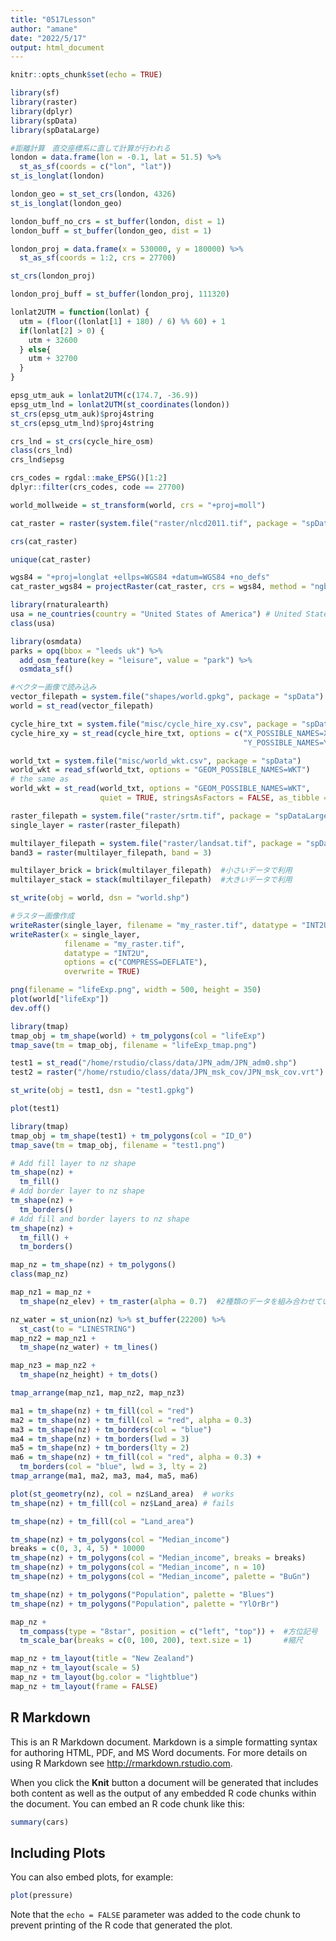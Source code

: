 ```yaml
---
title: "0517Lesson"
author: "amane"
date: "2022/5/17"
output: html_document
---
```


```r
knitr::opts_chunk$set(echo = TRUE)
```

```r
library(sf)
library(raster)
library(dplyr)
library(spData)
library(spDataLarge)
```

```r
#距離計算　直交座標系に直して計算が行われる
london = data.frame(lon = -0.1, lat = 51.5) %>% 
  st_as_sf(coords = c("lon", "lat"))
st_is_longlat(london)

london_geo = st_set_crs(london, 4326)
st_is_longlat(london_geo)

london_buff_no_crs = st_buffer(london, dist = 1)
london_buff = st_buffer(london_geo, dist = 1)

london_proj = data.frame(x = 530000, y = 180000) %>% 
  st_as_sf(coords = 1:2, crs = 27700)

st_crs(london_proj)

london_proj_buff = st_buffer(london_proj, 111320)
```

```r

lonlat2UTM = function(lonlat) {
  utm = (floor((lonlat[1] + 180) / 6) %% 60) + 1
  if(lonlat[2] > 0) {
    utm + 32600
  } else{
    utm + 32700
  }
}

epsg_utm_auk = lonlat2UTM(c(174.7, -36.9))
epsg_utm_lnd = lonlat2UTM(st_coordinates(london))
st_crs(epsg_utm_auk)$proj4string
st_crs(epsg_utm_lnd)$proj4string
```

```r
crs_lnd = st_crs(cycle_hire_osm)
class(crs_lnd)
crs_lnd$epsg

crs_codes = rgdal::make_EPSG()[1:2]
dplyr::filter(crs_codes, code == 27700)
```

```r
world_mollweide = st_transform(world, crs = "+proj=moll")
```

```r
cat_raster = raster(system.file("raster/nlcd2011.tif", package = "spDataLarge"))

crs(cat_raster)

unique(cat_raster)

wgs84 = "+proj=longlat +ellps=WGS84 +datum=WGS84 +no_defs"
cat_raster_wgs84 = projectRaster(cat_raster, crs = wgs84, method = "ngb")
```

```r
library(rnaturalearth)
usa = ne_countries(country = "United States of America") # United States borders
class(usa)

library(osmdata)
parks = opq(bbox = "leeds uk") %>% 
  add_osm_feature(key = "leisure", value = "park") %>% 
  osmdata_sf()
```

```r
#ベクター画像で読み込み
vector_filepath = system.file("shapes/world.gpkg", package = "spData")
world = st_read(vector_filepath)

cycle_hire_txt = system.file("misc/cycle_hire_xy.csv", package = "spData")
cycle_hire_xy = st_read(cycle_hire_txt, options = c("X_POSSIBLE_NAMES=X",
                                                    "Y_POSSIBLE_NAMES=Y"))

world_txt = system.file("misc/world_wkt.csv", package = "spData")
world_wkt = read_sf(world_txt, options = "GEOM_POSSIBLE_NAMES=WKT")
# the same as
world_wkt = st_read(world_txt, options = "GEOM_POSSIBLE_NAMES=WKT", 
                    quiet = TRUE, stringsAsFactors = FALSE, as_tibble = TRUE)
```

```r
raster_filepath = system.file("raster/srtm.tif", package = "spDataLarge")
single_layer = raster(raster_filepath)

multilayer_filepath = system.file("raster/landsat.tif", package = "spDataLarge")
band3 = raster(multilayer_filepath, band = 3)

multilayer_brick = brick(multilayer_filepath)  #小さいデータで利用
multilayer_stack = stack(multilayer_filepath)  #大きいデータで利用
```

```r
st_write(obj = world, dsn = "world.shp")
```

```r
#ラスター画像作成
writeRaster(single_layer, filename = "my_raster.tif", datatype = "INT2U")
writeRaster(x = single_layer,
            filename = "my_raster.tif",
            datatype = "INT2U",
            options = c("COMPRESS=DEFLATE"),
            overwrite = TRUE)
```

```r
png(filename = "lifeExp.png", width = 500, height = 350)
plot(world["lifeExp"])
dev.off()

library(tmap)
tmap_obj = tm_shape(world) + tm_polygons(col = "lifeExp")
tmap_save(tm = tmap_obj, filename = "lifeExp_tmap.png")
```

```r
test1 = st_read("/home/rstudio/class/data/JPN_adm/JPN_adm0.shp")
test2 = raster("/home/rstudio/class/data/JPN_msk_cov/JPN_msk_cov.vrt")

st_write(obj = test1, dsn = "test1.gpkg")

plot(test1)

library(tmap)
tmap_obj = tm_shape(test1) + tm_polygons(col = "ID_0")
tmap_save(tm = tmap_obj, filename = "test1.png")
```

```r
# Add fill layer to nz shape
tm_shape(nz) +
  tm_fill() 
# Add border layer to nz shape
tm_shape(nz) +
  tm_borders() 
# Add fill and border layers to nz shape
tm_shape(nz) +
  tm_fill() +
  tm_borders() 
```

```r
map_nz = tm_shape(nz) + tm_polygons()
class(map_nz)

map_nz1 = map_nz +
  tm_shape(nz_elev) + tm_raster(alpha = 0.7)  #2種類のデータを組み合わせている

nz_water = st_union(nz) %>% st_buffer(22200) %>% 
  st_cast(to = "LINESTRING")
map_nz2 = map_nz1 +
  tm_shape(nz_water) + tm_lines()

map_nz3 = map_nz2 +
  tm_shape(nz_height) + tm_dots()

tmap_arrange(map_nz1, map_nz2, map_nz3)
```

```r
ma1 = tm_shape(nz) + tm_fill(col = "red")
ma2 = tm_shape(nz) + tm_fill(col = "red", alpha = 0.3)
ma3 = tm_shape(nz) + tm_borders(col = "blue")
ma4 = tm_shape(nz) + tm_borders(lwd = 3)
ma5 = tm_shape(nz) + tm_borders(lty = 2)
ma6 = tm_shape(nz) + tm_fill(col = "red", alpha = 0.3) +
  tm_borders(col = "blue", lwd = 3, lty = 2)
tmap_arrange(ma1, ma2, ma3, ma4, ma5, ma6)

plot(st_geometry(nz), col = nz$Land_area)  # works
tm_shape(nz) + tm_fill(col = nz$Land_area) # fails

tm_shape(nz) + tm_fill(col = "Land_area")
```

```r
tm_shape(nz) + tm_polygons(col = "Median_income")
breaks = c(0, 3, 4, 5) * 10000
tm_shape(nz) + tm_polygons(col = "Median_income", breaks = breaks)
tm_shape(nz) + tm_polygons(col = "Median_income", n = 10)
tm_shape(nz) + tm_polygons(col = "Median_income", palette = "BuGn")

tm_shape(nz) + tm_polygons("Population", palette = "Blues")
tm_shape(nz) + tm_polygons("Population", palette = "YlOrBr")
```

```r
map_nz + 
  tm_compass(type = "8star", position = c("left", "top")) +  #方位記号
  tm_scale_bar(breaks = c(0, 100, 200), text.size = 1)       #縮尺

map_nz + tm_layout(title = "New Zealand")
map_nz + tm_layout(scale = 5)
map_nz + tm_layout(bg.color = "lightblue")
map_nz + tm_layout(frame = FALSE)
```

## R Markdown

This is an R Markdown document. Markdown is a simple formatting syntax for authoring HTML, PDF, and MS Word documents. For more details on using R Markdown see <http://rmarkdown.rstudio.com>.

When you click the **Knit** button a document will be generated that includes both content as well as the output of any embedded R code chunks within the document. You can embed an R code chunk like this:

```r
summary(cars)
```

## Including Plots

You can also embed plots, for example:

```r
plot(pressure)
```

Note that the `echo = FALSE` parameter was added to the code chunk to prevent printing of the R code that generated the plot.

